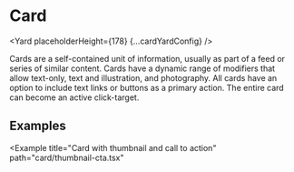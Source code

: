 <!--
Copyright (c) Uber Technologies, Inc.

This source code is licensed under the MIT license found in the
LICENSE file in the root directory of this source tree.
-->






# Card

<Yard placeholderHeight={178} {...cardYardConfig} />

Cards are a self-contained unit of information, usually as part of a feed or series of similar
content. Cards have a dynamic range of modifiers that allow text-only, text and illustration,
and photography. All cards have an option to include text links or buttons as a primary action.
The entire card can become an active click-target.

## Examples

<Example title="Card basic usage" path="card/basic.tsx">
  <CardBasic />
</Example>

<Example title="Card with image and call to action" path="card/image-cta.tsx">
  <CardWithImageCta />
</Example>

<Example
  title="Card with thumbnail and call to action"
  path="card/thumbnail-cta.tsx"
>
  <CardWithThumbnailCta />
</Example>

<Exports component={CardExports} title="Card exports" path="baseui/card" />

